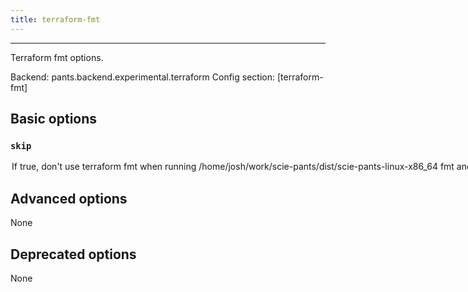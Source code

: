```yaml
---
title: terraform-fmt
---
```



---


Terraform fmt options.

Backend: <span className="color--primary">pants.backend.experimental.terraform</span>
Config section: <span className="color--primary">[terraform-fmt]</span>

<span className={styles.options}>

## Basic options


### `skip`

<Option
  cli_repr={`--[no-]terraform-fmt-skip`}
  env_repr='PANTS_TERRAFORM_FMT_SKIP'
  default_repr={`False`}
>

If true, don&#x27;t use `terraform fmt` when running `/home/josh/work/scie-pants/dist/scie-pants-linux-x86_64 fmt` and `/home/josh/work/scie-pants/dist/scie-pants-linux-x86_64 lint`.

</Option>

## Advanced options

None

## Deprecated options

None


</span>